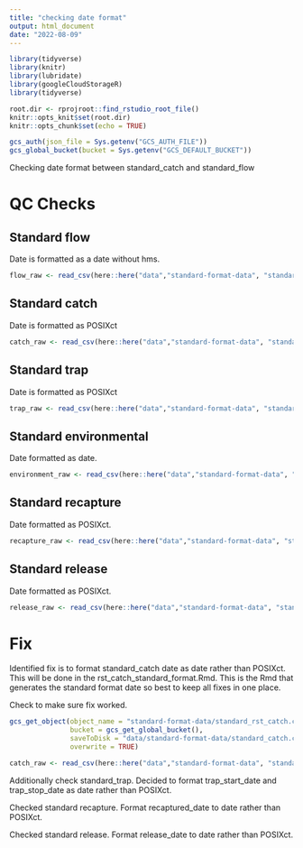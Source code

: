 ```yaml
---
title: "checking date format"
output: html_document
date: "2022-08-09"
---
```


```r
library(tidyverse)
library(knitr)
library(lubridate)
library(googleCloudStorageR)
library(tidyverse)

root.dir <- rprojroot::find_rstudio_root_file()
knitr::opts_knit$set(root.dir)
knitr::opts_chunk$set(echo = TRUE)
```
```r
gcs_auth(json_file = Sys.getenv("GCS_AUTH_FILE"))
gcs_global_bucket(bucket = Sys.getenv("GCS_DEFAULT_BUCKET"))
```

Checking date format between standard_catch and standard_flow

# QC Checks {.tabset}

## Standard flow

Date is formatted as a date without hms.

```r
flow_raw <- read_csv(here::here("data","standard-format-data", "standard_flow.csv")) %>% glimpse
```


## Standard catch

Date is formatted as POSIXct

```r
catch_raw <- read_csv(here::here("data","standard-format-data", "standard_catch.csv")) %>% glimpse
```

## Standard trap

Date is formatted as POSIXct
```r
trap_raw <- read_csv(here::here("data","standard-format-data", "standard_trap.csv")) %>% glimpse
```
## Standard environmental

Date formatted as date.

```r
environment_raw <- read_csv(here::here("data","standard-format-data", "standard_environmental.csv")) %>% glimpse
```
## Standard recapture

Date formatted as POSIXct.

```r
recapture_raw <- read_csv(here::here("data","standard-format-data", "standard_recapture.csv")) %>% glimpse
```
## Standard release

Date formatted as POSIXct.

```r
release_raw <- read_csv(here::here("data","standard-format-data", "standard_release.csv")) %>% glimpse
```

# Fix

Identified fix is to format standard_catch date as date rather than POSIXct. This
will be done in the rst_catch_standard_format.Rmd. This is the Rmd that generates
the standard format date so best to keep all fixes in one place.

Check to make sure fix worked.
```r
gcs_get_object(object_name = "standard-format-data/standard_rst_catch.csv",
               bucket = gcs_get_global_bucket(),
               saveToDisk = "data/standard-format-data/standard_catch.csv",
               overwrite = TRUE)

catch_raw <- read_csv(here::here("data","standard-format-data", "standard_catch.csv")) %>% glimpse
```


Additionally check standard_trap. Decided to format trap_start_date and trap_stop_date
as date rather than POSIXct. 

Checked standard recapture. Format recaptured_date to date rather than POSIXct.

Checked standard release. Format release_date to date rather than POSIXct.